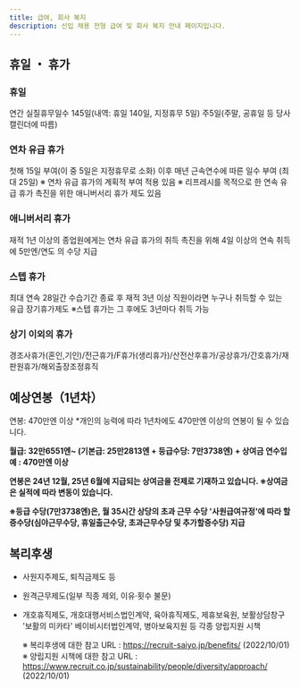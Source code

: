 ```yaml
---
title: 급여, 회사 복지
description: 신입 채용 전형 급여 및 회사 복지 안내 페이지입니다.
---
```


## **휴일 ・ 휴가**

### 휴일

연간 실질휴무일수 145일(내역: 휴일 140일, 지정휴무 5일)
주5일(주말, 공휴일 등 당사 캘린더에 따름)

### 연차 유급 휴가

첫해 15일 부여(이 중 5일은 지정휴무로 소화)
이후 매년 근속연수에 따른 일수 부여 (최대 25일)
※ 연차 유급 휴가의 계획적 부여 적용 있음
※ 리프레시를 목적으로 한 연속 유급 휴가 촉진을 위한 애니버서리 휴가 제도 있음

### 애니버서리 휴가

재적 1년 이상의 종업원에게는 연차 유급 휴가의 취득 촉진을 위해 4일 이상의 연속 취득에 5만엔/연도 의 수당 지급

### 스텝 휴가

최대 연속 28일간 수습기간 종료 후 재적 3년 이상 직원이라면 누구나 취득할 수 있는 유급 장기휴가제도
※스텝 휴가는 그 후에도 3년마다 취득 가능

### 상기 이외의 휴가

경조사휴가(혼인,기인)/전근휴가/F휴가(생리휴가)/산전산후휴가/공상휴가/간호휴가/재판원휴가/해외출장조정휴직

## **예상연봉（1년차）**

연봉: 470만엔 이상 \*개인의 능력에 따라 1년차에도 470만엔 이상의 연봉이 될 수 있습니다.

**월급: 32만6551엔~ (기본급: 25만2813엔 + 등급수당: 7만3738엔) + 상여금
연수입 예 : 470만엔 이상**

**연봉은 24년 12월, 25년 6월에 지급되는 상여금을 전제로 기재하고 있습니다.
※상여금은 실적에 따라 변동이 있습니다.**

**※등급 수당(7만3738엔)은, 월 35시간 상당의 초과 근무 수당
'사원급여규정'에 따라 할증수당(심야근무수당, 휴일출근수당, 초과근무수당 및 추가할증수당) 지급**

## **복리후생**

- 사원지주제도, 퇴직금제도 등
- 원격근무제도(일부 직종 제외, 이유·횟수 불문)
- 개호휴직제도, 개호대행서비스법인계약, 육아휴직제도, 제휴보육원, 보활상담창구 '보활의 미카타' 베이비시터법인계약, 병아보육지원 등 각종 양립지원 시책

  ※ 복리후생에 대한 참고 URL : https://recruit-saiyo.jp/benefits/ (2022/10/01)
  ※ 양립지원 시책에 대한 참고 URL : https://www.recruit.co.jp/sustainability/people/diversity/approach/ (2022/10/01)
